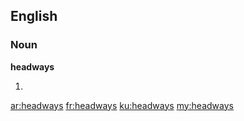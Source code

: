 ==English==

===Noun===
'''headways'''

# {{plural of|headway}}

[[ar:headways]]
[[fr:headways]]
[[ku:headways]]
[[my:headways]]